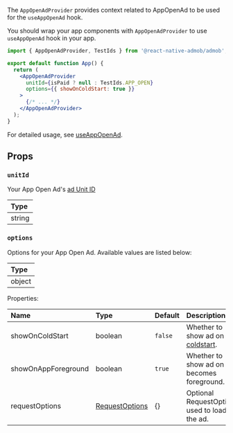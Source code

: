 The `AppOpenAdProvider` provides context related to AppOpenAd to be used for the `useAppOpenAd` hook.

You should wrap your app components with `AppOpenAdProvider` to use `useAppOpenAd` hook in your app.

```jsx
import { AppOpenAdProvider, TestIds } from '@react-native-admob/admob';

export default function App() {
  return (
    <AppOpenAdProvider
      unitId={isPaid ? null : TestIds.APP_OPEN}
      options={{ showOnColdStart: true }}
    >
      {/* ... */}
    </AppOpenAdProvider>
  );
}
```

For detailed usage, see [useAppOpenAd](/docs/api/hooks/useAppOpenAd#usage-example).

## Props

### `unitId`

Your App Open Ad's [ad Unit ID](https://support.google.com/admob/answer/7356431)

| Type   |
| :----- |
| string |

### `options`

Options for your App Open Ad. Available values are listed below:

| Type   |
| :----- |
| object |

Properties:

| Name                | Type                                             | Default | Description                                                                                                |
| :------------------ | :----------------------------------------------- | :------ | :--------------------------------------------------------------------------------------------------------- |
| showOnColdStart     | boolean                                          | `false` | Whether to show ad on app [coldstart](https://developers.google.com/admob/android/app-open-ads#coldstart). |
| showOnAppForeground | boolean                                          | `true`  | Whether to show ad on app becomes foreground.                                                              |
| requestOptions      | [RequestOptions](/docs/api/types/RequestOptions) | {}      | Optional RequestOptions used to load the ad.                                                               |
